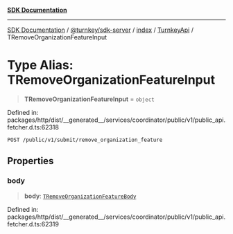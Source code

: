 [**SDK Documentation**](../../../../../../README.mdx)

***

[SDK Documentation](../../../../../../packages.mdx) / [@turnkey/sdk-server](../../../../README.mdx) / [index](../../../README.mdx) / [TurnkeyApi](../README.mdx) / TRemoveOrganizationFeatureInput

# Type Alias: TRemoveOrganizationFeatureInput

> **TRemoveOrganizationFeatureInput** = `object`

Defined in: packages/http/dist/\_\_generated\_\_/services/coordinator/public/v1/public\_api.fetcher.d.ts:62318

`POST /public/v1/submit/remove_organization_feature`

## Properties

### body

> **body**: [`TRemoveOrganizationFeatureBody`](TRemoveOrganizationFeatureBody.mdx)

Defined in: packages/http/dist/\_\_generated\_\_/services/coordinator/public/v1/public\_api.fetcher.d.ts:62319
